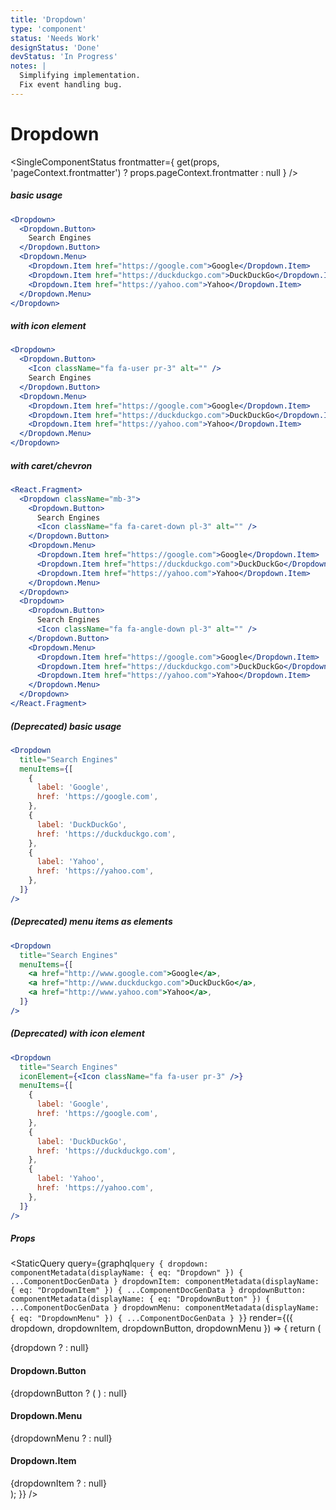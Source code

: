 ```yaml
---
title: 'Dropdown'
type: 'component'
status: 'Needs Work'
designStatus: 'Done'
devStatus: 'In Progress'
notes: |
  Simplifying implementation.
  Fix event handling bug.
---
```



# Dropdown

<SingleComponentStatus
  frontmatter={
    get(props, 'pageContext.frontmatter') ? props.pageContext.frontmatter : null
  }
/>

##### basic usage

```jsx live=true
<Dropdown>
  <Dropdown.Button>
    Search Engines
  </Dropdown.Button>
  <Dropdown.Menu>
    <Dropdown.Item href="https://google.com">Google</Dropdown.Item>
    <Dropdown.Item href="https://duckduckgo.com">DuckDuckGo</Dropdown.Item>
    <Dropdown.Item href="https://yahoo.com">Yahoo</Dropdown.Item>
  </Dropdown.Menu>
</Dropdown>
```

##### with icon element

```jsx live=true
<Dropdown>
  <Dropdown.Button>
    <Icon className="fa fa-user pr-3" alt="" />
    Search Engines
  </Dropdown.Button>
  <Dropdown.Menu>
    <Dropdown.Item href="https://google.com">Google</Dropdown.Item>
    <Dropdown.Item href="https://duckduckgo.com">DuckDuckGo</Dropdown.Item>
    <Dropdown.Item href="https://yahoo.com">Yahoo</Dropdown.Item>
  </Dropdown.Menu>
</Dropdown>
```

##### with caret/chevron

```jsx live=true
<React.Fragment>
  <Dropdown className="mb-3">
    <Dropdown.Button>
      Search Engines
      <Icon className="fa fa-caret-down pl-3" alt="" />
    </Dropdown.Button>
    <Dropdown.Menu>
      <Dropdown.Item href="https://google.com">Google</Dropdown.Item>
      <Dropdown.Item href="https://duckduckgo.com">DuckDuckGo</Dropdown.Item>
      <Dropdown.Item href="https://yahoo.com">Yahoo</Dropdown.Item>
    </Dropdown.Menu>
  </Dropdown>
  <Dropdown>
    <Dropdown.Button>
      Search Engines
      <Icon className="fa fa-angle-down pl-3" alt="" />
    </Dropdown.Button>
    <Dropdown.Menu>
      <Dropdown.Item href="https://google.com">Google</Dropdown.Item>
      <Dropdown.Item href="https://duckduckgo.com">DuckDuckGo</Dropdown.Item>
      <Dropdown.Item href="https://yahoo.com">Yahoo</Dropdown.Item>
    </Dropdown.Menu>
  </Dropdown>
</React.Fragment>
```

##### (Deprecated) basic usage

```jsx live=true
<Dropdown
  title="Search Engines"
  menuItems={[
    {
      label: 'Google',
      href: 'https://google.com',
    },
    {
      label: 'DuckDuckGo',
      href: 'https://duckduckgo.com',
    },
    {
      label: 'Yahoo',
      href: 'https://yahoo.com',
    },
  ]}
/>
```

##### (Deprecated) menu items as elements

```jsx live=true
<Dropdown
  title="Search Engines"
  menuItems={[
    <a href="http://www.google.com">Google</a>,
    <a href="http://www.duckduckgo.com">DuckDuckGo</a>,
    <a href="http://www.yahoo.com">Yahoo</a>,
  ]}
/>
```

##### (Deprecated) with icon element

```jsx live=true
<Dropdown
  title="Search Engines"
  iconElement={<Icon className="fa fa-user pr-3" />}
  menuItems={[
    {
      label: 'Google',
      href: 'https://google.com',
    },
    {
      label: 'DuckDuckGo',
      href: 'https://duckduckgo.com',
    },
    {
      label: 'Yahoo',
      href: 'https://yahoo.com',
    },
  ]}
/>
```

##### Props

<StaticQuery
  query={graphql`
    query {
      dropdown: componentMetadata(displayName: { eq: "Dropdown" }) {
        ...ComponentDocGenData
      }
      dropdownItem: componentMetadata(displayName: { eq: "DropdownItem" }) {
        ...ComponentDocGenData
      }
      dropdownButton: componentMetadata(displayName: { eq: "DropdownButton" }) {
        ...ComponentDocGenData
      }
      dropdownMenu: componentMetadata(displayName: { eq: "DropdownMenu" }) {
        ...ComponentDocGenData
      }
    }
  `}
  render={({ dropdown, dropdownItem, dropdownButton, dropdownMenu }) => {
    return (
      <div>
        {dropdown ? <PropsTable propMetaData={dropdown.props} /> : null}
        <h4>Dropdown.Button</h4>
        {dropdownButton ? (
          <PropsTable propMetaData={dropdownButton.props} />
        ) : null}
        <h4>Dropdown.Menu</h4>
        {dropdownMenu ? <PropsTable propMetaData={dropdownMenu.props} /> : null}
        <h4>Dropdown.Item</h4>
        {dropdownItem ? <PropsTable propMetaData={dropdownItem.props} /> : null}
      </div>
    );
  }}
/>
